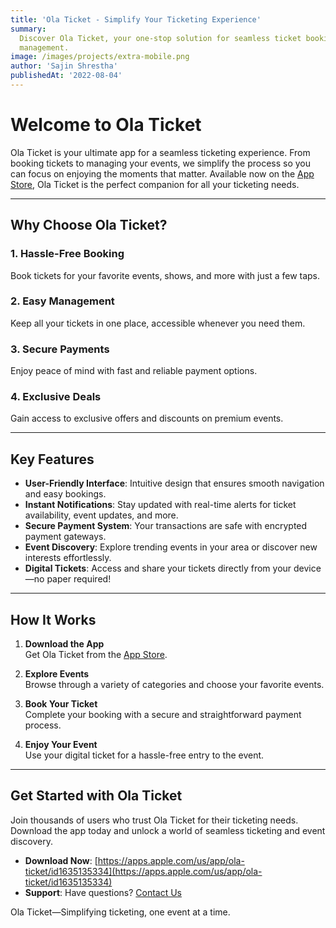 ```yaml
---
title: 'Ola Ticket - Simplify Your Ticketing Experience'
summary:
  Discover Ola Ticket, your one-stop solution for seamless ticket booking and
  management.
image: /images/projects/extra-mobile.png
author: 'Sajin Shrestha'
publishedAt: '2022-08-04'
---
```


# Welcome to Ola Ticket

Ola Ticket is your ultimate app for a seamless ticketing experience. From
booking tickets to managing your events, we simplify the process so you can
focus on enjoying the moments that matter. Available now on the
[App Store](https://apps.apple.com/us/app/ola-ticket/id1635135334), Ola Ticket
is the perfect companion for all your ticketing needs.

---

## Why Choose Ola Ticket?

### 1. Hassle-Free Booking

Book tickets for your favorite events, shows, and more with just a few taps.

### 2. Easy Management

Keep all your tickets in one place, accessible whenever you need them.

### 3. Secure Payments

Enjoy peace of mind with fast and reliable payment options.

### 4. Exclusive Deals

Gain access to exclusive offers and discounts on premium events.

---

## Key Features

- **User-Friendly Interface**: Intuitive design that ensures smooth navigation
  and easy bookings.
- **Instant Notifications**: Stay updated with real-time alerts for ticket
  availability, event updates, and more.
- **Secure Payment System**: Your transactions are safe with encrypted payment
  gateways.
- **Event Discovery**: Explore trending events in your area or discover new
  interests effortlessly.
- **Digital Tickets**: Access and share your tickets directly from your
  device—no paper required!

---

## How It Works

1. **Download the App**  
   Get Ola Ticket from the
   [App Store](https://apps.apple.com/us/app/ola-ticket/id1635135334).

2. **Explore Events**  
   Browse through a variety of categories and choose your favorite events.

3. **Book Your Ticket**  
   Complete your booking with a secure and straightforward payment process.

4. **Enjoy Your Event**  
   Use your digital ticket for a hassle-free entry to the event.

---

## Get Started with Ola Ticket

Join thousands of users who trust Ola Ticket for their ticketing needs. Download
the app today and unlock a world of seamless ticketing and event discovery.

- **Download Now**:
  [https://apps.apple.com/us/app/ola-ticket/id1635135334](https://apps.apple.com/us/app/ola-ticket/id1635135334)
- **Support**: Have questions?
  [Contact Us](https://apps.apple.com/us/app/ola-ticket/id1635135334)

Ola Ticket—Simplifying ticketing, one event at a time.

